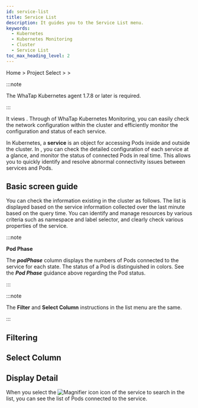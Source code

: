 ```yaml
---
id: service-list
title: Service List
description: It guides you to the Service List menu.
keywords:
  - Kubernetes
  - Kubernetes Monitoring
  - Cluster
  - Service List
toc_max_heading_level: 2
---
```


Home &gt; Project Select &gt; <Cmdname sid="side_serviceNetworking" className="uitext" /> &gt; <Cmdname sid="side_kubeServiceList" className="uitext" />

:::note 

The WhaTap Kubernetes agent 1.7.8 or later is required. 

:::

It views <Cmdname sid="side_kubeServiceList" className="uitext" />. Through <Cmdname sid="side_kubeServiceList" className="uitext" /> of WhaTap Kubernetes Monitoring, you can easily check the network configuration within the cluster and efficiently monitor the configuration and status of each service.

In Kubernetes, a **service** is an object for accessing Pods inside and outside the cluster. In <Cmdname sid="side_kubeServiceList" className="uitext" />, you can check the detailed configuration of each service at a glance, and monitor the status of connected Pods in real time. This allows you to quickly identify and resolve abnormal connectivity issues between services and Pods. 

## Basic screen guide

You can check the <Cmdname sid="side_kubeServiceList" className="uitext" /> information existing in the cluster as follows. The list is displayed based on the service information collected over the last minute based on the query time. You can identify and manage resources by various criteria such as namespace and label selector, and clearly check various properties of the service. 

<ImgLang img='k8s-service-list.png' desc='Service List' />

:::note

**Pod Phase** 

The ***podPhase*** column displays the numbers of Pods connected to the service for each state. The status of a Pod is distinguished in colors. See the ***Pod Phase*** guidance above regarding the Pod status. 

:::

:::note 

The **Filter** and **Select Column** instructions in the list menu are the same.

:::

## Filtering


<K8slistfilter />

## Select Column


<K8slistcl />

## Display Detail

When you select the ![Magnifier icon](/img/ic-search.svg) <Cmdname sid="display_detail" className="uitext" /> icon of the service to search in the list, you can see the list of Pods connected to the service. 

<ImgLang img='k8s-service-list-detail.png' desc='Service List details view' />
